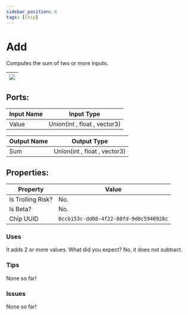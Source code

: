 ```yaml
---
sidebar_position: 4
tags: [Chip]
---
```


# Add


Computes the sum of two or more inputs.

| ![](https://images-ext-2.discordapp.net/external/MPmIaQzlEPmgGWlgi-WxBBXt0Bjv_zWPkg1y1f_sy3s/https/www.recroomcircuits.com/image/circuit/absolute-value?width=206&height=108) |
|-----|

## Ports:

| Input Name | Input Type |
|-----------|-----------|
| Value | Union(int , float , vector3) |

| Output Name | Output Type |
|-----------|-----------|
| Sum | Union(int , float , vector3) |

## Properties:

| Property  | Value |
|-------------------|-----------|
| Is Trolling Risk? | No. |
| Is Beta? | No. |
| Chip UUID | `0ccb153c-dd08-4f22-80fd-9d8c5940928c` |

### Uses

It adds 2 or more values. What did you expect?
No, it does not subtract.

### Tips

None so far!

### Issues

None so far!